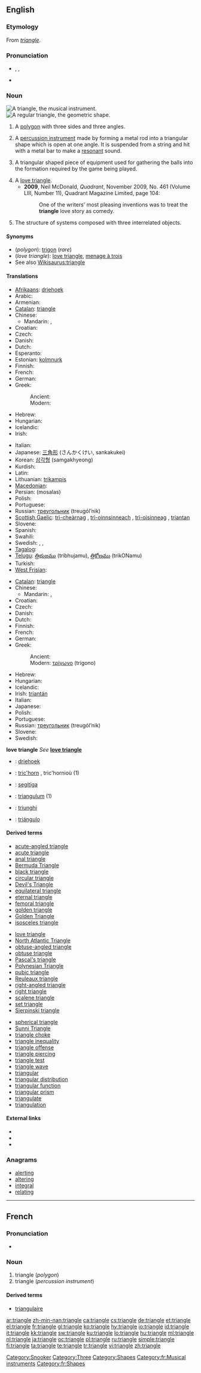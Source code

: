 {{also|Triangle}}
==English==

===Etymology===
From {{etyl|fro}} ''[[#French|triangle]]''.

===Pronunciation===
* {{enPR|trī'-ăng-gəl}}, {{IPA|/ˈtraɪæŋɡəl/}}, {{SAMPA|/"traI{Ng@l/}}
* {{audio|en-us-triangle.ogg|Audio (US)}}

===Noun===
[[Image:Triangle instrument.png|thumb|right|A '''triangle''', the musical instrument.]]
[[Image:Simple triangle.svg|thumb|right|A regular '''triangle''', the geometric shape.]]
{{en-noun}}

# {{geometry}} A [[polygon]] with three sides and three angles.
# {{music}} A [[percussion instrument]] made by forming a metal rod into a triangular shape which is open at one angle. It is suspended from a string and hit with a metal bar to make a [[resonant]] sound.
# {{context|cue sports}} A triangular shaped piece of equipment used for gathering the balls into the formation required by the game being played.
# A [[love triangle]].
#* '''2009''', Neil McDonald, ''Quadrant'', November 2009, No. 461 (Volume LIII, Number 11), Quadrant Magazine Limited, page 104:
#*: One of the writers' most pleasing inventions was to treat the '''triangle''' love story as comedy.
# {{context|systemics}} The structure of systems composed with three interrelated objects.

====Synonyms====
* (''polygon''): [[trigon]] (''rare'')
* (''love triangle''): [[love triangle]], [[menage à trois]]
* See also [[Wikisaurus:triangle]]

====Translations====
{{trans-top|polygon}}
* [[Afrikaans]]: [[driehoek]]
* Arabic: {{Arab|[[مثلث]]}} {{unicode|(muθállaθ)}} {{m}}
* Armenian: {{t-|hy|եռանկյուն|tr=eṙankyun}}
* [[Catalan]]: [[#Catalan|triangle]]
* Chinese:
** Mandarin: {{t-|cmn|三角|tr=sānjiǎo|sc=Hani}}, {{t-|cmn|三角形|tr=sānjiǎoxíng|sc=Hani}}
* Croatian: {{t-|hr|trokut|m}}
* Czech: {{t+|cs|trojúhelník|m}}
* Danish: {{t|da|trekant|c}}
* Dutch: {{t+|nl|driehoek}}
* Esperanto: {{t-|eo|triangulo|xs=Esperanto}}
* Estonian: [[kolmnurk]]
* Finnish: {{t+|fi|kolmio}}
* French: {{t+|fr|triangle|m}}
* German: {{t+|de|Dreieck|n}}
* Greek:
*: Ancient: {{tø|grc|τρίγωνον|n|tr=trígonon|sc=polytonic|xs=Ancient Greek}}
*: Modern: {{t+|el|τρίγωνο|n|tr=trígono}}
* Hebrew: {{he-translation|משולש|meshulásh}} {{m}}
* Hungarian: {{t+|hu|háromszög}}
* Icelandic: {{t+|is|þríhyrningur|m}}
* Irish: {{t+|ga|triantán|m|xs=Irish}}
{{trans-mid}}
* Italian: {{t+|it|triangolo|m}}
* Japanese: [[三角形]] (さんかくけい, sankakukei)
* Korean: [[삼각형]] (samgakhyeong)
* Kurdish: {{t-|ku|سێگۆشه‌|sc=ku-Arab}}
* Latin: {{t-|la|triangulum}}
* Lithuanian: [[trikampis]] {{m}}
* [[Macedonian]]: {{t|mk|триаголник|m|tr=triagolnik|sc=Cyrl}}
* Persian: {{fa-Arab|[[مثلث]]}} (mosalas)
* Polish: {{t+|pl|trójkąt|m}}
* Portuguese: {{t+|pt|triângulo|m}}
* Russian: [[треугольник]] (treugól’nik) {{m}}
* [[Scottish Gaelic]]: [[trì-cheàrnag]] {{f}}, [[trì-oinnsinneach]] {{m}}, [[trì-oisinneag]] {{f}}, [[triantan]] {{m}}
* Slovene: {{t+|sl|trikotnik|m}}
* Spanish: {{t+|es|triángulo|m}}
* Swahili: {{t+|sw|pembe tatu|xs=Swahili}}
* Swedish: {{t+|sv|triangel|c}}, {{t+|sv|trekant|c}}, {{t+|sv|trehörning|c}}
* [[Tagalog]]: {{t-|tl|tatsulok|xs=Tagalog}}
* [[Telugu]]: [[త్రిభుజము]] (tribhujamu), [[త్రికోణము]] (trikONamu)
* Turkish: {{t+|tr|üçgen}}
* [[West Frisian]]: {{t|fy|trijehoek|c|xs=West Frisian}}
{{trans-bottom}}

{{trans-top|percussion instrument}}
* [[Catalan]]: [[#Catalan|triangle]] {{m}}
* Chinese:
** Mandarin: {{t-|cmn|三角鐵|sc=Hani}}, {{t-|cmn|三角铁|tr=sānjiǎo tiě|sc=Hani}}
* Croatian: {{t-|hr|trokut|m}}
* Czech: {{t-|cs|triangl|m}}
* Danish: {{t|da|triangel|c}}
* Dutch: {{t-|nl|triangel|m}}
* Finnish: {{t+|fi|triangeli}}
* French: {{t+|fr|triangle|m}}
* German: {{t-|de|Triangel|f}}
* Greek:
*: Ancient: {{tø|grc|τρίγωνον|n|tr=trígonon|sc=polytonic|xs=Ancient Greek}}
*: Modern: [[τρίγωνο]] {{n}} (trígono)
{{trans-mid}}
* Hebrew: {{he-translation|משולש|meshulásh}} {{m}}
* Hungarian: {{t-|hu|triangulum}}
* Icelandic: {{t-|is|þríhorn|n}}
* Irish: [[triantán]] {{m}}
* Italian: {{t+|it|triangolo|m}}
* Japanese: {{t+|ja|トライアングル|tr=toraianguru}}
* Polish: {{t+|pl|trójkąt|m}}
* Portuguese: {{t+|pt|triângulo|m}}
* Russian: [[треугольник]] (treugól’nik) {{m}}
* Slovene: {{t+|sl|triangel|m}}
* Swedish: {{t+|sv|triangel|c}}
{{trans-bottom}}

'''love triangle'''
''See'' '''[[love triangle]]'''

{{checktrans-top}}
* {{ttbc|Afrikaans}}: [[driehoek]]
* {{ttbc|Breton}}: [[tric'horn]] {{m}}, tric'hornioù {{p}} (1)
* {{ttbc|Indonesian}}: [[segitiga]]
{{checktrans-mid}}
* {{ttbc|Latin}}: [[triangulum]] {{n}} (1)
* {{ttbc|Romanian}}: [[triunghi]] {{n}}
* {{ttbc|Spanish}}: [[triángulo]] {{m}}
{{checktrans-bottom}}

====Derived terms====
{{top3}}
* [[acute-angled triangle]]
* [[acute triangle]]
* [[anal triangle]]
* [[Bermuda Triangle]]
* [[black triangle]]
* [[circular triangle]]
* [[Devil's Triangle]]
* [[equilateral triangle]]
* [[eternal triangle]]
* [[femoral triangle]]
* [[golden triangle]]
* [[Golden Triangle]]
* [[isosceles triangle]]
{{mid3}}
* [[love triangle]]
* [[North Atlantic Triangle]]
* [[obtuse-angled triangle]]
* [[obtuse triangle]]
* [[Pascal's triangle]]
* [[Polynesian Triangle]]
* [[pubic triangle]]
* [[Reuleaux triangle]]
* [[right-angled triangle]]
* [[right triangle]]
* [[scalene triangle]]
* [[set triangle]]
* [[Sierpinski triangle]]
{{mid3}}
* [[spherical triangle]]
* [[Sunni Triangle]]
* [[triangle choke]]
* [[triangle inequality]]
* [[triangle offense]]
* [[triangle piercing]]
* [[triangle test]]
* [[triangle wave]]
* [[triangular]]
* [[triangular distribution]]
* [[triangular function]]
* [[triangular prism]]
* [[triangulate]]
* [[triangulation]]
{{bottom2}}

====External links====
* {{pedialite|Triangle}}
* {{pedialite|Triangle (disambiguation)}}
* {{pedialite|Triangle (instrument)}}

===Anagrams===
* [[alerting]]
* [[altering]]
* [[integral]]
* [[relating]]

[[Category:Snooker]]
[[Category:Three]]

----

==French==

===Pronunciation===
* {{audio|Fr-triangle.ogg|audio}}

===Noun===
{{fr-noun|m}}

# triangle (''polygon'')
# triangle (''percussion instrument'')

====Derived terms====
* [[triangulaire]]

[[Category:Shapes]]
[[Category:fr:Musical instruments]]
[[Category:fr:Shapes]]

[[ar:triangle]]
[[zh-min-nan:triangle]]
[[ca:triangle]]
[[cs:triangle]]
[[de:triangle]]
[[et:triangle]]
[[el:triangle]]
[[fr:triangle]]
[[gl:triangle]]
[[ko:triangle]]
[[hy:triangle]]
[[io:triangle]]
[[id:triangle]]
[[it:triangle]]
[[kk:triangle]]
[[sw:triangle]]
[[ku:triangle]]
[[lo:triangle]]
[[hu:triangle]]
[[ml:triangle]]
[[nl:triangle]]
[[ja:triangle]]
[[oc:triangle]]
[[pl:triangle]]
[[ru:triangle]]
[[simple:triangle]]
[[fi:triangle]]
[[ta:triangle]]
[[te:triangle]]
[[tr:triangle]]
[[vi:triangle]]
[[zh:triangle]]